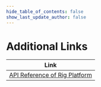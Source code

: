 ```yaml
---
hide_table_of_contents: false
show_last_update_author: false
---
```


# Additional Links

|          Link                  |
| ------------------------------ | 
| [API Reference of Rig Platform](https://buf.build/rigdev/rig)  |

